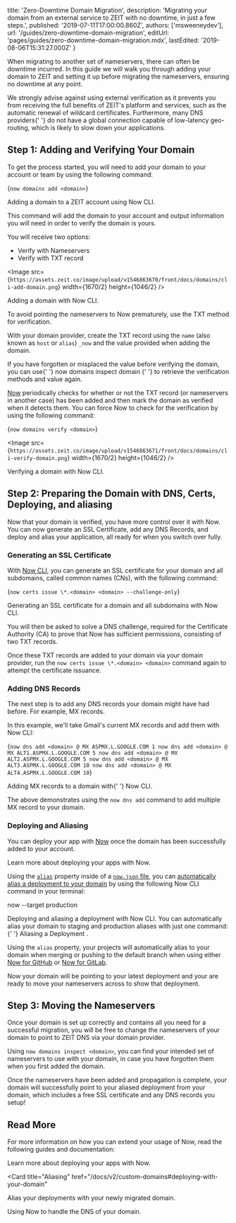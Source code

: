 
  title: 'Zero-Downtime Domain Migration',
  description:
    'Migrating your domain from an external service to ZEIT with no downtime, in just a few steps.',
  published: '2019-07-11T17:00:00.860Z',
  authors: ['msweeneydev'],
  url: '/guides/zero-downtime-domain-migration',
  editUrl: 'pages/guides/zero-downtime-domain-migration.mdx',
  lastEdited: '2019-08-06T15:31:27.000Z'
}

When migrating to another set of nameservers, there can often be downtime incurred. In this guide we will walk you through adding your domain to ZEIT and setting it up before migrating the nameservers, ensuring no downtime at any point.

<Note warning>
  We <P.B>strongly advise against using external verification</P.B> as it
  prevents you from receiving the full benefits of ZEIT's platform and services,
  such as the automatic renewal of wildcard certificates. Furthermore, many DNS
  providers{' '}
  <P.B>do not have a global connection capable of low-latency geo-routing</P.B>,
  which is likely to <P.B>slow down your applications</P.B>.
</Note>

## Step 1: Adding and Verifying Your Domain

To get the process started, you will need to add your domain to your account or team by using the following command:

<TerminalInput>{`now domains add <domain>`}</TerminalInput>
<Caption>Adding a domain to a ZEIT account using <GenericLink href="/now">Now CLI</GenericLink>.</Caption>

This command will add the domain to your account and output information you will need in order to verify the domain is yours.

You will receive two options:

- Verify with Nameservers
- Verify with TXT record

<Image
  src={`https://assets.zeit.co/image/upload/v1546863670/front/docs/domains/cli-add-domain.png`}
  width={1670/2}
  height={1046/2}
/>
<Caption>Adding a domain with <GenericLink href="/docs/v2/getting-started/installation">Now CLI</GenericLink>.</Caption>

To avoid pointing the nameservers to Now prematurely, use the TXT method for verification.

With your domain provider, create the TXT record using the `name` (also known as `host` or `alias`) `_now` and the value provided when adding the domain.

<Note>
  If you have forgotten or misplaced the value before verifying the domain, you
  can use{' '}
  <InlineCode>
    now domains inspect <P.B>domain</P.B>
  </InlineCode>{' '}
  to retrieve the verification methods and value again.
</Note>

[Now](/now) periodically checks for whether or not the TXT record (or nameservers in another case) has been added and then mark the domain as verified when it detects them. You can force Now to check for the verification by using the following command:

<TerminalInput>{`now domains verify <domain>`}</TerminalInput>

<Image
  src={`https://assets.zeit.co/image/upload/v1546863671/front/docs/domains/cli-verify-domain.png`}
  width={1670/2}
  height={1046/2}
/>
<Caption>Verifying a domain with <GenericLink href="/now">Now CLI</GenericLink>.</Caption>

## Step 2: Preparing the Domain with DNS, Certs, Deploying, and aliasing

Now that your domain is verified, you have more control over it with Now. You can now generate an SSL Certificate, add any DNS Records, and deploy and alias your application, all ready for when you switch over fully.

### Generating an SSL Certificate

With [Now CLI](/docs/v2/getting-started/installation), you can generate an SSL certificate for your domain and all subdomains, called common names (CNs), with the following command:

<TerminalInput>{`now certs issue \*.<domain> <domain> --challenge-only`}</TerminalInput>
<Caption>Generating an SSL certificate for a domain and all subdomains with <GenericLink href="/now">Now CLI</GenericLink>.</Caption>

You will then be asked to solve a DNS challenge, required for the Certificate Authority (CA) to prove that Now has sufficient permissions, consisting of two TXT records.

Once these TXT records are added to your domain via your domain provider, run the `now certs issue \*.<domain> <domain>` command again to attempt the certificate issuance.

### Adding DNS Records

The next step is to add any DNS records your domain might have had before. For example, MX records.

In this example, we'll take Gmail's current MX records and add them with Now CLI:

<TerminalInput>{`now dns add <domain> @ MX ASPMX.L.GOOGLE.COM 1
now dns add <domain> @ MX ALT1.ASPMX.L.GOOGLE.COM 5
now dns add <domain> @ MX ALT2.ASPMX.L.GOOGLE.COM 5
now dns add <domain> @ MX ALT3.ASPMX.L.GOOGLE.COM 10
now dns add <domain> @ MX ALT4.ASPMX.L.GOOGLE.COM 10`}</TerminalInput>

<Caption>
  Adding MX records to a domain with{' '}
  <GenericLink href="/now">Now CLI</GenericLink>.
</Caption>

The above demonstrates using the `now dns add` command to add multiple MX record to your domain.

### Deploying and Aliasing

You can deploy your app with [Now](/docs/v2/getting-started/installation/) once the domain has been successfully added to your account.

<Card title="Deployment Basics" href="/docs/v2/deployments/basics">
  Learn more about deploying your apps with Now.
</Card>

Using the [`alias`](/docs/v2/deployments/configuration/#alias) property inside of a [`now.json` file](/docs/v2/deployments/configuration), you can [automatically alias a deployment to your domain](/docs/v2/custom-domains#deploying-with-your-domain) by using the following Now CLI command in your terminal:

<TerminalInput>now --target production</TerminalInput>
<Caption>Deploying and aliasing a deployment with <GenericLink href="/now">Now CLI</GenericLink>.</Caption>

<Note>
  You can automatically alias your domain to staging and production aliases with
  just one command:{' '}
  <GenericLink href="/docs/v2/custom-domains#deploying-with-your-domain">
    Aliasing a Deployment
  </GenericLink>
  .
</Note>

Using the `alias` property, your projects will automatically alias to your domain when merging or pushing to the default branch when using either [Now for GitHub](/docs/v2/integrations/now-for-gitlab) or [Now for GitLab](/docs/v2/integrations/now-for-gitlab).

Now your domain will be pointing to your latest deployment and your are ready to move your nameservers across to show that deployment.

## Step 3: Moving the Nameservers

Once your domain is set up correctly and contains all you need for a successful migration, you will be free to change the nameservers of your domain to point to ZEIT DNS via your domain provider.

Using `now domains inspect <domain>`, you can find your intended set of nameservers to use with your domain, in case you have forgotten them when you first added the domain.

Once the nameservers have been added and propagation is complete, your domain will successfully point to your aliased deployment from your domain, which includes a free SSL certificate and any DNS records you setup!

## Read More

For more information on how you can extend your usage of Now, read the following guides and documentation:

<Card title="Deployment Basics" href="/docs/v2/deployments/basics">
  Learn more about deploying your apps with Now.
</Card>

<Card
  title="Aliasing"
  href="/docs/v2/custom-domains#deploying-with-your-domain"
>
  Alias your deployments with your newly migrated domain.
</Card>

<Card title="DNS" href="/docs/v2/advanced/domains/dns">
  Using Now to handle the DNS of your domain.
</Card>


